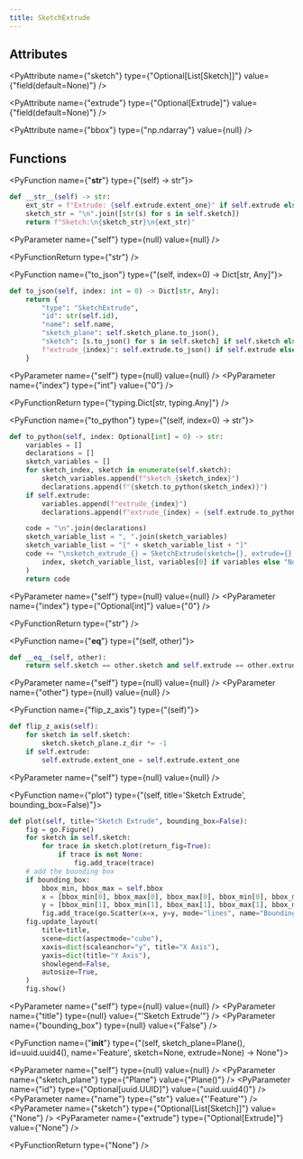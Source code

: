```yaml
---
title: SketchExtrude
---
```


## Attributes

<PyAttribute name={"sketch"} type={"Optional[List[Sketch]]"} value={"field(default=None)"} />

<PyAttribute name={"extrude"} type={"Optional[Extrude]"} value={"field(default=None)"} />

<PyAttribute name={"bbox"} type={"np.ndarray"} value={null} />

## Functions

<PyFunction name={"__str__"} type={"(self) -> str"}>

<PySourceCode >

```python
def __str__(self) -> str:
    ext_str = f"Extrude: {self.extrude.extent_one}" if self.extrude else ""
    sketch_str = "\n".join([str(s) for s in self.sketch])
    return f"Sketch:\n{sketch_str}\n{ext_str}"
```

</PySourceCode>

<div >

<PyParameter name={"self"} type={null} value={null} />

</div>

<PyFunctionReturn type={"str"} />

</PyFunction>

<PyFunction name={"to_json"} type={"(self, index=0) -> Dict[str, Any]"}>

<PySourceCode >

```python
def to_json(self, index: int = 0) -> Dict[str, Any]:
    return {
        "type": "SketchExtrude",
        "id": str(self.id),
        "name": self.name,
        "sketch_plane": self.sketch_plane.to_json(),
        "sketch": [s.to_json() for s in self.sketch] if self.sketch else [],
        f"extrude_{index}": self.extrude.to_json() if self.extrude else None,
    }
```

</PySourceCode>

<div >

<PyParameter name={"self"} type={null} value={null} />
<PyParameter name={"index"} type={"int"} value={"0"} />

</div>

<PyFunctionReturn type={"typing.Dict[str, typing.Any]"} />

</PyFunction>

<PyFunction name={"to_python"} type={"(self, index=0) -> str"}>

<PySourceCode >

```python
def to_python(self, index: Optional[int] = 0) -> str:
    variables = []
    declarations = []
    sketch_variables = []
    for sketch_index, sketch in enumerate(self.sketch):
        sketch_variables.append(f"sketch_{sketch_index}")
        declarations.append(f"{sketch.to_python(sketch_index)}")
    if self.extrude:
        variables.append(f"extrude_{index}")
        declarations.append(f"extrude_{index} = {self.extrude.to_python(index)}")

    code = "\n".join(declarations)
    sketch_variable_list = ", ".join(sketch_variables)
    sketch_variable_list = "[" + sketch_variable_list + "]"
    code += "\nsketch_extrude_{} = SketchExtrude(sketch={}, extrude={})\n".format(
        index, sketch_variable_list, variables[0] if variables else "None"
    )
    return code
```

</PySourceCode>

<div >

<PyParameter name={"self"} type={null} value={null} />
<PyParameter name={"index"} type={"Optional[int]"} value={"0"} />

</div>

<PyFunctionReturn type={"str"} />

</PyFunction>

<PyFunction name={"__eq__"} type={"(self, other)"}>

<PySourceCode >

```python
def __eq__(self, other):
    return self.sketch == other.sketch and self.extrude == other.extrude
```

</PySourceCode>

<div >

<PyParameter name={"self"} type={null} value={null} />
<PyParameter name={"other"} type={null} value={null} />

</div>

<PyFunctionReturn type={null} />

</PyFunction>

<PyFunction name={"flip_z_axis"} type={"(self)"}>

<PySourceCode >

```python
def flip_z_axis(self):
    for sketch in self.sketch:
        sketch.sketch_plane.z_dir *= -1
    if self.extrude:
        self.extrude.extent_one = self.extrude.extent_one
```

</PySourceCode>

<div >

<PyParameter name={"self"} type={null} value={null} />

</div>

<PyFunctionReturn type={null} />

</PyFunction>

<PyFunction name={"plot"} type={"(self, title='Sketch Extrude', bounding_box=False)"}>

<PySourceCode >

```python
def plot(self, title="Sketch Extrude", bounding_box=False):
    fig = go.Figure()
    for sketch in self.sketch:
        for trace in sketch.plot(return_fig=True):
            if trace is not None:
                fig.add_trace(trace)
    # add the bounding box
    if bounding_box:
        bbox_min, bbox_max = self.bbox
        x = [bbox_min[0], bbox_max[0], bbox_max[0], bbox_min[0], bbox_min[0]]
        y = [bbox_min[1], bbox_min[1], bbox_max[1], bbox_max[1], bbox_min[1]]
        fig.add_trace(go.Scatter(x=x, y=y, mode="lines", name="Bounding Box"))
    fig.update_layout(
        title=title,
        scene=dict(aspectmode="cube"),
        xaxis=dict(scaleanchor="y", title="X Axis"),
        yaxis=dict(title="Y Axis"),
        showlegend=False,
        autosize=True,
    )
    fig.show()
```

</PySourceCode>

<div >

<PyParameter name={"self"} type={null} value={null} />
<PyParameter name={"title"} type={null} value={"'Sketch Extrude'"} />
<PyParameter name={"bounding_box"} type={null} value={"False"} />

</div>

<PyFunctionReturn type={null} />

</PyFunction>

<PyFunction name={"__init__"} type={"(self, sketch_plane=Plane(), id=uuid.uuid4(), name='Feature', sketch=None, extrude=None) -> None"}>

<div >

<PyParameter name={"self"} type={null} value={null} />
<PyParameter name={"sketch_plane"} type={"Plane"} value={"Plane()"} />
<PyParameter name={"id"} type={"Optional[uuid.UUID]"} value={"uuid.uuid4()"} />
<PyParameter name={"name"} type={"str"} value={"'Feature'"} />
<PyParameter name={"sketch"} type={"Optional[List[Sketch]]"} value={"None"} />
<PyParameter name={"extrude"} type={"Optional[Extrude]"} value={"None"} />

</div>

<PyFunctionReturn type={"None"} />

</PyFunction>